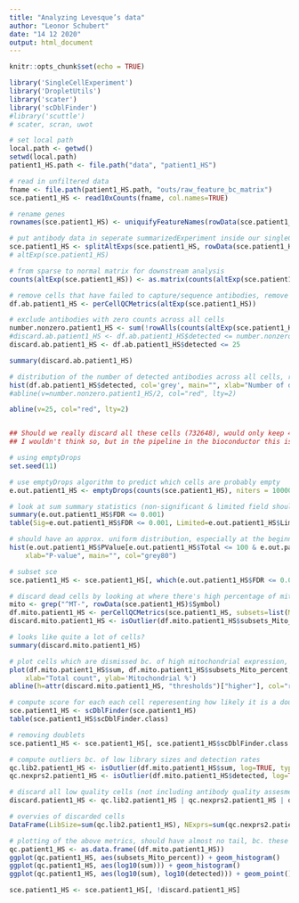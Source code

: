 ```yaml
---
title: "Analyzing Levesque’s data"
author: "Leonor Schubert"
date: "14 12 2020"
output: html_document
---
```


```r
knitr::opts_chunk$set(echo = TRUE)
```


```r
library('SingleCellExperiment')
library('DropletUtils')
library('scater')
library('scDblFinder')
#library('scuttle')
# scater, scran, uwot

```

```r
# set local path
local.path <- getwd()
setwd(local.path)
patient1_HS.path <- file.path("data", "patient1_HS")

# read in unfiltered data
fname <- file.path(patient1_HS.path, "outs/raw_feature_bc_matrix")
sce.patient1_HS <- read10xCounts(fname, col.names=TRUE)

# rename genes
rownames(sce.patient1_HS) <- uniquifyFeatureNames(rowData(sce.patient1_HS)$ID, rowData(sce.patient1_HS)$Symbol)

# put antibody data in seperate summarizedExperiment inside our singleCellExperiment
sce.patient1_HS <- splitAltExps(sce.patient1_HS, rowData(sce.patient1_HS)$Type)
# altExp(sce.patient1_HS)

# from sparse to normal matrix for downstream analysis
counts(altExp(sce.patient1_HS)) <- as.matrix(counts(altExp(sce.patient1_HS)))

```

```r
# remove cells that have failed to capture/sequence antibodies, remove cells that have unusually low numbers antibodies (less than or equal to half of the total number of tags)
df.ab.patient1_HS <- perCellQCMetrics(altExp(sce.patient1_HS))

# exclude antibodies with zero counts across all cells
number.nonzero.patient1_HS <- sum(!rowAlls(counts(altExp(sce.patient1_HS)), value=0L))
#discard.ab.patient1_HS <- df.ab.patient1_HS$detected <= number.nonzero.patient1_HS/2
discard.ab.patient1_HS <- df.ab.patient1_HS$detected <= 25

summary(discard.ab.patient1_HS)

# distribution of the number of detected antibodies across all cells, redline=threshold, below cells are discarded (looks like almost all?)
hist(df.ab.patient1_HS$detected, col='grey', main="", xlab="Number of detected Antibody-tags")
#abline(v=number.nonzero.patient1_HS/2, col="red", lty=2)

abline(v=25, col="red", lty=2)


## Should we really discard all these cells (732648), would only keep 4632?
## I wouldn't think so, but in the pipeline in the bioconductor this is what would be done...
```

```r
# using emptyDrops
set.seed(11)

# use emptyDrops algorithm to predict which cells are probably empty
e.out.patient1_HS <- emptyDrops(counts(sce.patient1_HS), niters = 10000, test.ambient=TRUE)

# look at sum summary statistics (non-significant & limited field should be 0, otherwise ran emptyDrops again with higher niters)
summary(e.out.patient1_HS$FDR <= 0.001)
table(Sig=e.out.patient1_HS$FDR <= 0.001, Limited=e.out.patient1_HS$Limited)

# should have an approx. uniform distribution, especially at the beginning (if high peaks there, decrease lower in emptyDrops)
hist(e.out.patient1_HS$PValue[e.out.patient1_HS$Total <= 100 & e.out.patient1_HS$Total > 0],
    xlab="P-value", main="", col="grey80")

# subset sce
sce.patient1_HS <- sce.patient1_HS[, which(e.out.patient1_HS$FDR <= 0.001)]
```

```r
# discard dead cells by looking at where there's high percentage of mitochondrial RNA
mito <- grep("^MT-", rowData(sce.patient1_HS)$Symbol)
df.mito.patient1_HS <- perCellQCMetrics(sce.patient1_HS, subsets=list(Mito=mito))
discard.mito.patient1_HS <- isOutlier(df.mito.patient1_HS$subsets_Mito_percent, type="higher")

# looks like quite a lot of cells?
summary(discard.mito.patient1_HS)

# plot cells which are dismissed bc. of high mitochondrial expression, don't want to dismiss any in the upper right corner, which are high quality cells
plot(df.mito.patient1_HS$sum, df.mito.patient1_HS$subsets_Mito_percent, log="x",
    xlab="Total count", ylab='Mitochondrial %') 
abline(h=attr(discard.mito.patient1_HS, "thresholds")["higher"], col="red")
```

```r
# compute score for each each cell reperesenting how likely it is a doublet
sce.patient1_HS <- scDblFinder(sce.patient1_HS)
table(sce.patient1_HS$scDblFinder.class)

# removing doublets
sce.patient1_HS <- sce.patient1_HS[, sce.patient1_HS$scDblFinder.class!="doublet"]
```


```r
# compute outliers bc. of low library sizes and detection rates
qc.lib2.patient1_HS <- isOutlier(df.mito.patient1_HS$sum, log=TRUE, type="lower")
qc.nexprs2.patient1_HS <- isOutlier(df.mito.patient1_HS$detected, log=TRUE, type="lower")

# discard all low quality cells (not including antibody quality assesment since otherwise almost all cells would be discarded)
discard.patient1_HS <- qc.lib2.patient1_HS | qc.nexprs2.patient1_HS | discard.mito.patient1_HS

# overvies of discarded cells
DataFrame(LibSize=sum(qc.lib2.patient1_HS), NExprs=sum(qc.nexprs2.patient1_HS), MitoProp=sum(discard.mito.patient1_HS), Total=sum(discard.patient1_HS))

# plotting of the above metrics, should have almost no tail, bc. these are the outliers we want to get rid of
qc.patient1_HS <- as.data.frame((df.mito.patient1_HS))
ggplot(qc.patient1_HS, aes(subsets_Mito_percent)) + geom_histogram() 
ggplot(qc.patient1_HS, aes(log10(sum))) + geom_histogram() 
ggplot(qc.patient1_HS, aes(log10(sum), log10(detected))) + geom_point() + geom_density2d()

```

```r
sce.patient1_HS <- sce.patient1_HS[, !discard.patient1_HS]
```